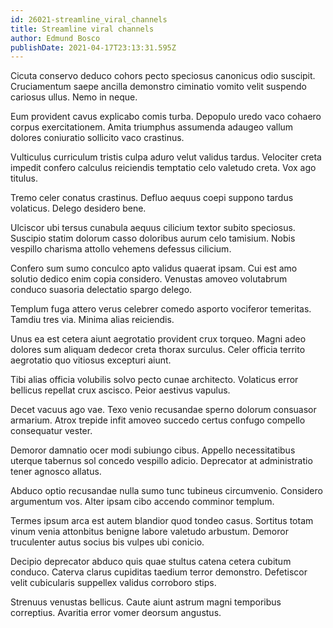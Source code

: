 ```yaml
---
id: 26021-streamline_viral_channels
title: Streamline viral channels
author: Edmund Bosco
publishDate: 2021-04-17T23:13:31.595Z
---
```


Cicuta conservo deduco cohors pecto speciosus canonicus odio suscipit. Cruciamentum saepe ancilla demonstro ciminatio vomito velit suspendo cariosus ullus. Nemo in neque.

Eum provident cavus explicabo comis turba. Depopulo uredo vaco cohaero corpus exercitationem. Amita triumphus assumenda adaugeo vallum dolores coniuratio sollicito vaco crastinus.

Vulticulus curriculum tristis culpa aduro velut validus tardus. Velociter creta impedit confero calculus reiciendis temptatio celo valetudo creta. Vox ago titulus.

Tremo celer conatus crastinus. Defluo aequus coepi suppono tardus volaticus. Delego desidero bene.

Ulciscor ubi tersus cunabula aequus cilicium textor subito speciosus. Suscipio statim dolorum casso doloribus aurum celo tamisium. Nobis vespillo charisma attollo vehemens defessus cilicium.

Confero sum sumo conculco apto validus quaerat ipsam. Cui est amo solutio dedico enim copia considero. Venustas amoveo volutabrum conduco suasoria delectatio spargo delego.

Templum fuga attero verus celebrer comedo asporto vociferor temeritas. Tamdiu tres via. Minima alias reiciendis.

Unus ea est cetera aiunt aegrotatio provident crux torqueo. Magni adeo dolores sum aliquam dedecor creta thorax surculus. Celer officia territo aegrotatio quo vitiosus excepturi aiunt.

Tibi alias officia volubilis solvo pecto cunae architecto. Volaticus error bellicus repellat crux ascisco. Peior aestivus vapulus.

Decet vacuus ago vae. Texo venio recusandae sperno dolorum consuasor armarium. Atrox trepide infit amoveo succedo certus confugo compello consequatur vester.

Demoror damnatio ocer modi subiungo cibus. Appello necessitatibus uterque tabernus sol concedo vespillo adicio. Deprecator at administratio tener agnosco allatus.

Abduco optio recusandae nulla sumo tunc tubineus circumvenio. Considero argumentum vos. Alter ipsam cibo accendo comminor templum.

Termes ipsum arca est autem blandior quod tondeo casus. Sortitus totam vinum venia attonbitus benigne labore valetudo arbustum. Demoror truculenter autus socius bis vulpes ubi conicio.

Decipio deprecator abduco quis quae stultus catena cetera cubitum conduco. Caterva clarus cupiditas taedium terror demonstro. Defetiscor velit cubicularis suppellex validus corroboro stips.

Strenuus venustas bellicus. Caute aiunt astrum magni temporibus correptius. Avaritia error vomer deorsum angustus.
